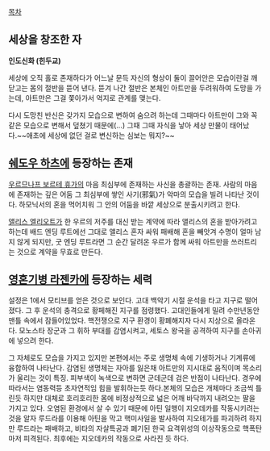 [[목차]]

== 세상을 창조한 자 ==
'''인도신화 (힌두교)'''

세상에 오직 홀로 존재하다가 어느날 문득 자신의 형상이 둘이 끌어안은 모습이란걸 깨닫고는 몸의 절반을 뜯어 낸다. 뜯겨 나간 절반은 본체인 아트만을 두려워하여 도망을 가는데, 아트만은 그걸 쫓아가서 억지로 관계를 맺는다. 

다시 도망친 반신은 갖가지 모습으로 변하여 숨으려 하는데 그때마다 아트만이 그와 꼭같은 모습으로 변해서 덮쳤기 때문에(...) 그때 그때 자식을 낳아 세상 만물이 태어났다.~~애초에 세상에 없던 걸로 변신하는 심보는 뭐지?~~

== [[쉐도우 하츠]]에 등장하는 존재 ==
[[우르므나프 보르테 휴가]]의 마음 최심부에 존재하는 사신을 총괄하는 존재. 사람의 마음에 존재하는 깊은 어둠 그 최심부에 쌓인 사기(邪氣)가 악마의 모습을 빌려 나타난 것이다. 하모닉서의 혼을 먹어치워 그 안의 어둠을 바깥 세상으로 분출시키려고 한다.

[[앨리스 엘리오트]]가 한 우르의 저주를 대신 받는 계약에 따라 앨리스의 혼을 받아가려고 하는데 배드 엔딩 루트에선 그대로 앨리스 혼자 싸워 패배해 혼을 빼앗겨 수명이 얼마 남지 않게 되지만, 굿 엔딩 루트라면 그 순간 달려온 우르가 함께 싸워 아트만을 쓰러트리는 것으로 계약을 무효로 만든다.

== [[영혼기병 라젠카]]에 등장하는 세력 ==
설정은 1에서 모티브를 얻은 것으로 보인다. 고대 백악기 시절 운석을 타고 지구로 떨어졌다. 그 후 운석의 충격으로 황페해진 지구를 점령했다. 고대인들에게 밀려 수만년동안 맨틀 속에서 잠들어있었다. 핵전쟁으로 지구 환경이 황폐해지자 다시 지상으로 올라온다. 모노스타 장군과 그 휘하 부대를 감염시켜고, 세토스 왕국을 공격하여 지구를 손아귀에 넣으려 한다.

그 자체로도 모습을 가지고 있지만 본편에서는 주로 생명체 속에 기생하거나 기계류에 융합하여 나타난다. 감염된 생명체는 자아를 잃은채 아트만의 지시대로 움직이며 목소리가 울리는 것이 특징. 피부색이 녹색으로 변하면 군데군데 검은 반점이 나타난다. 경우에 따라서는 염동력등 초자연적임 힘을 발휘하는듯 하다.본체의 모습은 개체마다 조금씩 틀린듯 하지만 대체로 호리호리한 몸에 비정상적으로 넓은 어깨 바닥까지 내려오는 팔을 가지고 있다. 오염된 환경에서 살 수 있기 때문에 아틴 일행이 지오데카를 작동시키려는 것을 알자 루드라를 이용해 아틴을 막고 핵미사일을 발사하여 지오테가를 파괴하려 하지만 루드라는 패배하고, 비타의 자살특공과 폐기된 한국 요격위성의 이상작동으로 핵폭탄마저 피격된다. 최후에는 지오데카의 작동으로 사라진 듯 하다.
